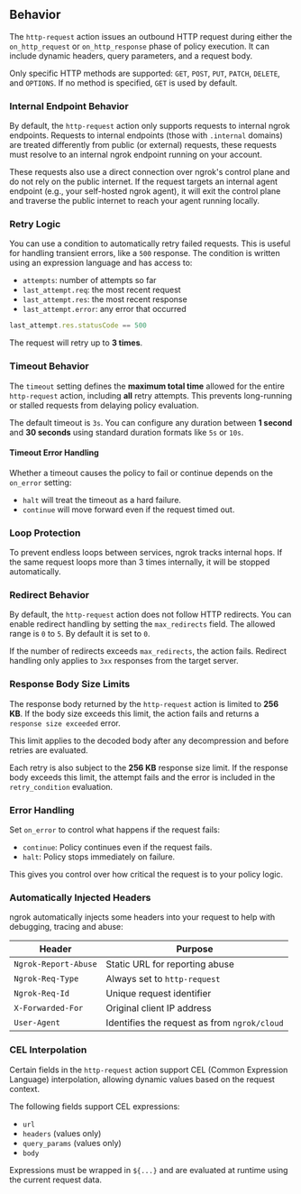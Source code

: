 ## Behavior

The `http-request` action issues an outbound HTTP request during either the `on_http_request` or `on_http_response` phase of policy execution. It can include dynamic headers, query parameters, and a request body.

Only specific HTTP methods are supported: `GET`, `POST`, `PUT`, `PATCH`, `DELETE`, and `OPTIONS`. If no method is specified, `GET` is used by default.

### Internal Endpoint Behavior

By default, the `http-request` action only supports requests to internal ngrok endpoints. Requests to internal endpoints (those with `.internal` domains) are treated differently from public (or external) requests, these requests must resolve to an internal ngrok endpoint running on your account.

These requests also use a direct connection over ngrok's control plane and do not rely on the public internet. If the request targets an internal agent endpoint (e.g., your self-hosted ngrok agent), it will exit the control plane and traverse the public internet to reach your agent running locally.

### Retry Logic

You can use a condition to automatically retry failed requests. This is useful for handling transient errors, like a `500` response. The condition is written using an expression language and has access to:

- `attempts`: number of attempts so far
- `last_attempt.req`: the most recent request
- `last_attempt.res`: the most recent response
- `last_attempt.error`: any error that occurred

```js
last_attempt.res.statusCode == 500
```

The request will retry up to **3 times**.

### Timeout Behavior

The `timeout` setting defines the **maximum total time** allowed for the entire `http-request` action, including **all** retry attempts. This prevents long-running or stalled requests from delaying policy evaluation.

The default timeout is `3s`. You can configure any duration between **1 second** and **30 seconds** using standard duration formats like `5s` or `10s`.

#### Timeout Error Handling

Whether a timeout causes the policy to fail or continue depends on the `on_error` setting:

- `halt` will treat the timeout as a hard failure.
- `continue` will move forward even if the request timed out.

### Loop Protection

To prevent endless loops between services, ngrok tracks internal hops. If the same request loops more than 3 times internally, it will be stopped automatically.

### Redirect Behavior

By default, the `http-request` action does not follow HTTP redirects. You can enable redirect handling by setting the `max_redirects` field. The allowed range is `0` to `5`. By default it is set to `0`.

If the number of redirects exceeds `max_redirects`, the action fails. Redirect handling only applies to `3xx` responses from the target server.

### Response Body Size Limits

The response body returned by the `http-request` action is limited to **256 KB**. If the body size exceeds this limit, the action fails and returns a `response size exceeded` error.

This limit applies to the decoded body after any decompression and before retries are evaluated.

Each retry is also subject to the **256 KB** response size limit. If the response body exceeds this limit, the attempt fails and the error is included in the `retry_condition` evaluation.

### Error Handling

Set `on_error` to control what happens if the request fails:

- `continue`: Policy continues even if the request fails.
- `halt`: Policy stops immediately on failure.

This gives you control over how critical the request is to your policy logic.

### Automatically Injected Headers

ngrok automatically injects some headers into your request to help with debugging, tracing and abuse:

| Header               | Purpose                                      |
| -------------------- | -------------------------------------------- |
| `Ngrok-Report-Abuse` | Static URL for reporting abuse               |
| `Ngrok-Req-Type`     | Always set to `http-request`                 |
| `Ngrok-Req-Id`       | Unique request identifier                    |
| `X-Forwarded-For`    | Original client IP address                   |
| `User-Agent`         | Identifies the request as from `ngrok/cloud` |

### CEL Interpolation

Certain fields in the `http-request` action support CEL (Common Expression Language) interpolation, allowing dynamic values based on the request context.

The following fields support CEL expressions:

- `url`
- `headers` (values only)
- `query_params` (values only)
- `body`

Expressions must be wrapped in `${...}` and are evaluated at runtime using the current request data.
